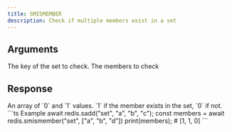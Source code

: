 ```yaml
---
title: SMISMEMBER
description: Check if multiple members exist in a set
---
```


## Arguments

<ParamField body="key" type="string" required>
  The key of the set to check.
</ParamField>

<ParamField body="members" type="TMember[]">
  The members to check
</ParamField>


## Response

<ResponseField type="(0 | 1)[]" required>
  An array of `0` and `1` values.
  `1` if the member exists in the set, `0` if not.
</ResponseField>

<RequestExample>
```ts Example 
await redis.sadd("set", "a", "b", "c"); 
const members =  await redis.smismember("set", ["a", "b", "d"])
print(members); # [1, 1, 0]
```

</RequestExample>
